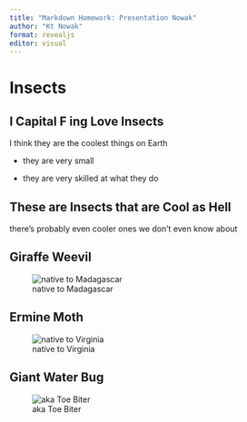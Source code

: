 ```yaml
---
title: "Markdown Homework: Presentation Nowak"
author: "Kt Nowak"
format: revealjs
editor: visual
---
```


# Insects

## I Capital F ing Love Insects

I think they are the coolest things on Earth

-   they are very small

-   they are very skilled at what they do

## These are Insects that are Cool as Hell

there's probably even cooler ones we don't even know about

## Giraffe Weevil

![native to Madagascar](Giraffe_Weevil.jpg)

## Ermine Moth

![native to Virginia](ermine_moth.jpg)

## Giant Water Bug

![aka Toe Biter](toe_biter.jpg)
